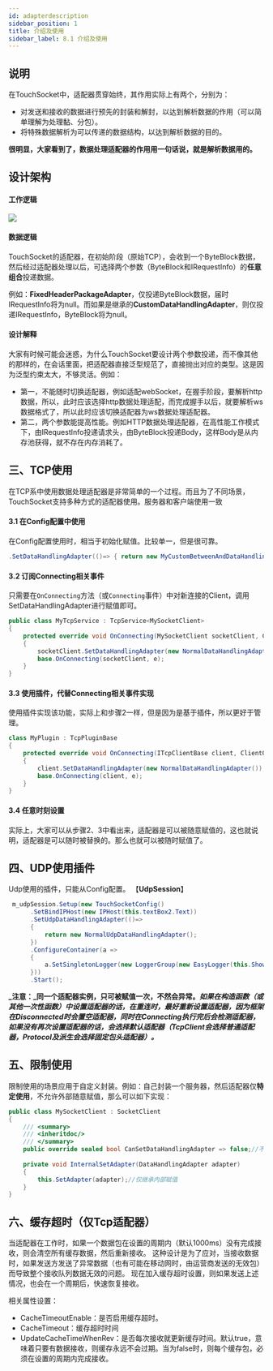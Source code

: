 ```yaml
---
id: adapterdescription
sidebar_position: 1
title: 介绍及使用
sidebar_label: 8.1 介绍及使用
---
```


## 说明
在TouchSocket中，适配器贯穿始终，其作用实际上有两个，分别为：

- 对发送和接收的数据进行预先的封装和解封，以达到解析数据的作用（可以简单理解为处理黏、分包）。
- 将特殊数据解析为可以传递的数据结构，以达到解析数据的目的。

**很明显，大家看到了，数据处理适配器的作用用一句话说，就是解析数据用的。**
## 设计架构
#### 工作逻辑
![](https://images.gitee.com/uploads/images/2022/0125/192152_18f6c642_8553710.png#crop=0&crop=0&crop=1&crop=1&id=y6Ob5&originHeight=1487&originWidth=3450&originalType=binary&ratio=1&rotation=0&showTitle=false&status=done&style=none&title=)
#### 数据逻辑
TouchSocket的适配器，在初始阶段（原始TCP），会收到一个ByteBlock数据，然后经过适配器处理以后，可选择两个参数（ByteBlock和IRequestInfo）的**任意组合**投递数据。

例如：**FixedHeaderPackageAdapter**，仅投递ByteBlock数据，届时IRequestInfo将为null。而如果是继承的**CustomDataHandlingAdapter**，则仅投递IRequestInfo，ByteBlock将为null。
#### 设计解释
大家有时候可能会迷惑，为什么TouchSocket要设计两个参数投递，而不像其他的那样的，在会话里面，把适配器直接泛型规范了，直接抛出对应的类型。这是因为泛型约束太大，不够灵活。例如：

- 第一，不能随时切换适配器，例如适配webSocket，在握手阶段，要解析http数据，所以，此时应该选择http数据处理适配，而完成握手以后，就要解析ws数据格式了，所以此时应该切换适配器为ws数据处理适配器。
- 第二，两个参数能提高性能。例如HTTP数据处理适配器，在高性能工作模式下，由IRequestInfo投递请求头，由ByteBlock投递Body，这样Body是从内存池获得，就不存在内存消耗了。
## 三、TCP使用
在TCP系中使用数据处理适配器是非常简单的一个过程。而且为了不同场景，TouchSocket支持多种方式的适配器使用。服务器和客户端使用一致

#### 3.1 在Config配置中使用
在Config配置使用时，相当于初始化赋值。比较单一，但是很可靠。
```csharp
.SetDataHandlingAdapter(()=> { return new MyCustomBetweenAndDataHandlingAdapter(); })
```
#### 3.2 订阅Connecting相关事件
只需要在`OnConnecting`方法（或`Connecting`事件）中对新连接的Client，调用SetDataHandlingAdapter进行赋值即可。
```csharp
public class MyTcpService : TcpService<MySocketClient>
{
    protected override void OnConnecting(MySocketClient socketClient, ClientOperationEventArgs e)
    {
        socketClient.SetDataHandlingAdapter(new NormalDataHandlingAdapter());//直接对数据处理器赋值，立即生效
        base.OnConnecting(socketClient, e);
    }
}
```

#### 3.3 使用插件，代替Connecting相关事件实现
使用插件实现该功能，实际上和步骤2一样，但是因为是基于插件，所以更好于管理。
```csharp
class MyPlugin : TcpPluginBase
{
    protected override void OnConnecting(ITcpClientBase client, ClientOperationEventArgs e)
    {
        client.SetDataHandlingAdapter(new NormalDataHandlingAdapter());
        base.OnConnecting(client, e);
    }
}
```

#### 3.4 任意时刻设置
实际上，大家可以从步骤2、3中看出来，适配器是可以被随意赋值的，这也就说明，适配器是可以随时被替换的。那么也就可以被随时赋值了。

## 四、UDP使用插件
Udp使用的插件，只能从Config配置。
【**UdpSession**】
```csharp
 m_udpSession.Setup(new TouchSocketConfig()
      .SetBindIPHost(new IPHost(this.textBox2.Text))
      .SetUdpDataHandlingAdapter(()=> 
      {
          return new NormalUdpDataHandlingAdapter();
      })
      .ConfigureContainer(a =>
      {
          a.SetSingletonLogger(new LoggerGroup(new EasyLogger(this.ShowMsg), new FileLogger()));
      }))
      .Start();
```
**_注意：_同一个适配器实例，只可被赋值一次，不然会异常。_如果在构造函数（或其他一次性函数）中设置适配器的话，在重连时，最好重新设置适配器，因为框架在Disconnected时会置空适配器，同时在Connecting执行完后会检测适配器，如果没有再次设置适配器的话，会选择默认适配器（TcpClient会选择普通适配器，Protocol及派生会选择固定包头适配器）。_**
## 五、限制使用
限制使用的场景应用于自定义封装。例如：自己封装一个服务器，然后适配器仅**特定使用**，不允许外部随意赋值，那么可以如下实现：
```csharp
public class MySocketClient : SocketClient
{
    /// <summary>
    /// <inheritdoc/>
    /// </summary>
    public override sealed bool CanSetDataHandlingAdapter => false;//不允许随意赋值
    
    private void InternalSetAdapter(DataHandlingAdapter adapter)
    {
        this.SetAdapter(adapter);//仅继承内部赋值
    }
}
```

## 六、缓存超时（仅Tcp适配器）
当适配器在工作时，如果一个数据包在设置的周期内（默认1000ms）没有完成接收，则会清空所有缓存数据，然后重新接收。
这种设计是为了应对，当接收数据时，如果发送方发送了异常数据（也有可能在移动网时，由运营商发送的无效包）而导致整个接收队列数据无效的问题。
现在加入缓存超时设置，则如果发送上述情况，也会在一个周期后，快速恢复接收。

相关属性设置：

- CacheTimeoutEnable：是否启用缓存超时。
- CacheTimeout：缓存超时时间
- UpdateCacheTimeWhenRev：是否每次接收就更新缓存时间。默认true，意味着只要有数据接收，则缓存永远不会过期。当为false时，则每个缓存包，必须在设置的周期内完成接收。

